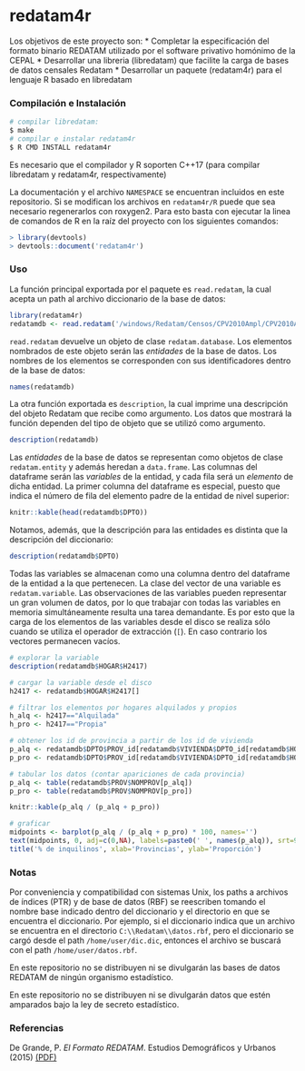 # redatam4r

Los objetivos de este proyecto son:
 * Completar la especificación del formato binario REDATAM utilizado por el software privativo homónimo de la CEPAL
 * Desarrollar una libreria (libredatam) que facilite la carga de bases de datos censales Redatam
 * Desarrollar un paquete (redatam4r) para el lenguaje R basado en libredatam

### Compilación e Instalación

```sh
# compilar libredatam:
$ make
# compilar e instalar redatam4r
$ R CMD INSTALL redatam4r
```
Es necesario que el compilador y R soporten C++17 (para compilar libredatam y redatam4r, respectivamente)

La documentación y el archivo `NAMESPACE` se encuentran incluidos en este repositorio. Si se modifican los archivos en `redatam4r/R` puede que sea necesario regenerarlos con roxygen2. Para esto basta con ejecutar la linea de comandos de R en la raíz del proyecto con los siguientes comandos:
```r
> library(devtools)
> devtools::document('redatam4r')
```

### Uso

La función principal exportada por el paquete es `read.redatam`, la cual acepta un path
al archivo diccionario de la base de datos:

```r
library(redatam4r)
redatamdb <- read.redatam('/windows/Redatam/Censos/CPV2010Ampl/CPV2010Ampliado_Dpto_pub.dic')
```

`read.redatam` devuelve un objeto de clase `redatam.database`. Los elementos nombrados
de este objeto serán las _entidades_ de la base de datos. Los nombres de los elementos
se corresponden con sus identificadores dentro de la base de datos:
```r
names(redatamdb)
```

La otra función exportada es `description`, la cual imprime una descripción del objeto Redatam que recibe como argumento.
Los datos que mostrará la función dependen del tipo de objeto que se utilizó como argumento.
```r
description(redatamdb)
```

Las _entidades_ de la base de datos se representan como objetos de clase `redatam.entity`
y además heredan a `data.frame`. Las columnas del dataframe serán
las _variables_ de la entidad, y cada fila será un _elemento_ de dicha entidad. La
primer columna del dataframe es especial, puesto que indica el número de
fila del elemento padre de la entidad de nivel superior:

```r
knitr::kable(head(redatamdb$DPTO))
```

Notamos, además, que la descripción para las entidades es distinta que la descripción del diccionario:
```r
description(redatamdb$DPTO)
```

Todas las variables se almacenan como una columna dentro del dataframe de la entidad a la que pertenecen.
La clase del vector de una variable es `redatam.variable`. Las
observaciones de las variables pueden representar un gran volumen de
datos, por lo que trabajar con todas las variables en memoria simultáneamente resulta una tarea demandante.
Es por esto que la carga de los elementos de las variables desde el disco se realiza sólo cuando se utiliza el operador
de extracción (`[`). En caso contrario los vectores permanecen vacíos.

```r
# explorar la variable
description(redatamdb$HOGAR$H2417)

# cargar la variable desde el disco
h2417 <- redatamdb$HOGAR$H2417[]

# filtrar los elementos por hogares alquilados y propios
h_alq <- h2417=="Alquilada"
h_pro <- h2417=="Propia"

# obtener los id de provincia a partir de los id de vivienda
p_alq <- redatamdb$DPTO$PROV_id[redatamdb$VIVIENDA$DPTO_id[redatamdb$HOGAR$VIVIENDA_id[h_alq]]]
p_pro <- redatamdb$DPTO$PROV_id[redatamdb$VIVIENDA$DPTO_id[redatamdb$HOGAR$VIVIENDA_id[h_pro]]]

# tabular los datos (contar apariciones de cada provincia)
p_alq <- table(redatamdb$PROV$NOMPROV[p_alq])
p_pro <- table(redatamdb$PROV$NOMPROV[p_pro])

knitr::kable(p_alq / (p_alq + p_pro))

# graficar
midpoints <- barplot(p_alq / (p_alq + p_pro) * 100, names='')
text(midpoints, 0, adj=c(0,NA), labels=paste0(' ', names(p_alq)), srt=90)
title('% de inquilinos', xlab='Provincias', ylab='Proporción')
```

### Notas

Por conveniencia y compatibilidad con sistemas Unix, los paths a archivos de índices (PTR) y
de base de datos (RBF) se reescriben tomando el nombre base indicado dentro del diccionario
y el directorio en que se encuentra el diccionario. Por ejemplo, si el diccionario
indica que un archivo se encuentra en el directorio `C:\\Redatam\\datos.rbf`, pero
el diccionario se cargó desde el path `/home/user/dic.dic`, entonces el archivo se buscará con el
path `/home/user/datos.rbf`.

En este repositorio no se distribuyen ni se divulgarán las bases de datos REDATAM de
ningún organismo estadístico.

En este repositorio no se distribuyen ni se divulgarán datos que estén amparados
bajo la ley de secreto estadístico.

### Referencias

De Grande, P. *El Formato REDATAM*. Estudios Demográficos y Urbanos (2015) [(PDF)](https://estudiosdemograficosyurbanos.colmex.mx/index.php/edu/article/view/15/pdf)

